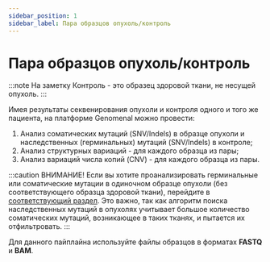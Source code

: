 ---
sidebar_position: 1
sidebar_label: Пара образцов опухоль/контроль
---

# Пара образцов опухоль/контроль

:::note На заметку
Контроль - это образец здоровой ткани, не несущей опухоль.
:::

Имея результаты секвенирования опухоли и контроля одного и того же пациента, на платформе Genomenal можно провести:
1. Анализ соматических мутаций (SNV/Indels) в образце опухоли и наследственных (герминальных) мутаций
(SNV/Indels) в контроле;
2. Анализ структурных вариаций - для каждого образца из пары;
3. Анализ вариаций числа копий (CNV) - для каждого образца из пары.


<SectionDef sample_type="пара образцов опухоль/контроль" />

:::caution ВНИМАНИЕ!
Если вы хотите проанализировать герминальные или соматические мутации в одиночном образце опухоли
(без соответствующего образца здоровой ткани), перейдите
в [соответствующий раздел](/uploading-samples/tumor-only/tumor-sample).
Это важно, так как алгоритм поиска наследственных мутаций в опухолях учитывает большое количество соматических мутаций,
возникающее в таких тканях, и пытается их отфильтровать.
:::

Для данного пайплайна используйте файлы образцов в форматах **FASTQ** и **BAM**.
